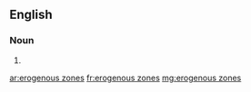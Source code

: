 ==English==

===Noun===
{{head|en|head=[[erogenous]] [[zones]]}}

# {{plural of|erogenous zone}}

[[ar:erogenous zones]]
[[fr:erogenous zones]]
[[mg:erogenous zones]]